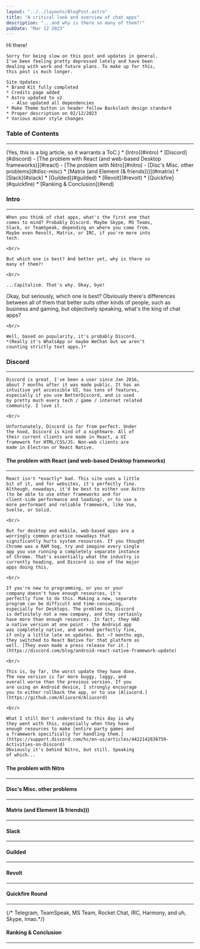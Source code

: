 ```yaml
---
layout: "../../layouts/BlogPost.astro"
title: "A critical look and overview of chat apps"
description: "...and why is there so many of them?!"
pubDate: "Mar 12 2023"
---
```


<section>
    Hi there!

    Sorry for being slow on this post and updates in general.
    I've been feeling pretty depressed lately and have been
    dealing with work and future plans. To make up for this,
    this post is much longer.

    Site Updates:
    * Brand Kit fully completed
    * Credits page added
    * Astro updated to v2
      - Also updated all dependencies
    * Make Theme button in header follow Backslash design standard
    * Proper description on 02/12/2023
    * Various minor style changes
</section>
<section>
    <h3 class="text-2xl">Table of Contents</h3>
    <hr />
    (Yes, this is a big article, so it warrants a ToC.)
    * [Intro](#intro)
    * [Discord](#discord)
        - [The problem with React (and web-based Desktop frameworks)](#react)
        - [The problem with Nitro](#nitro)
        - [Disc's Misc. other problems](#disc-misc)
    * [Matrix (and Element (& friends)))](#matrix)
    * [Slack](#slack)
    * [Guilded](#guilded)
    * [Revolt](#revolt)
    * [Quickfire](#quickfire)
    * [Ranking & Conclusion](#end)
</section>
<section>
    <h3 class="text-2xl" id="intro">Intro</h3>
    <hr/>

    When you think of chat apps, what's the first one that
    comes to mind? Probably Discord. Maybe Skype, MS Teams,
    Slack, or TeamSpeak, depending on where you come from.
    Maybe even Revolt, Matrix, or IRC, if you're more into
    tech.

    <br/>

    But which one is best? And better yet, why is there so
    many of them?!

    <br/>
    
    ...Capitalism. That's why. Okay, bye!
</section>
<section>
    Okay, but seriously, which one is best? Obviously
    there's differences between all of them that better
    suits other kinds of people, such as business and
    gaming, but objectively speaking, what's the king of
    chat apps?

    <br/>

    Well, based on popularity, it's probably Discord.
    *(Really it's WhatsApp or maybe WeChat but we aren't 
    counting strictly text apps.)*
</section>
<section>
    <h3 class="text-2xl" id="discord">Discord</h3>
    <hr/>

    Discord is great. I've been a user since Jan 2016,
    about 7 months after it was made public. It has an
    intuitive yet accessible UI, has tons of features,
    especially if you use BetterDiscord, and is used
    by pretty much every tech / game / internet related
    community. I love it.

    <br/>

    Unfortunately, Discord is far from perfect. Under
    the hood, Discord is kind of a nightmare. All of
    their current clients are made in React, a UI
    framework for HTML/CSS/JS. Non-web clients are
    made in Electron or React Native.
</section>
<section>
    <h4 class="text-xl" id="react">
        The problem with React
        (and web-based Desktop frameworks)
    </h4>
    <hr/>

    React isn't *exactly* bad. This site uses a little
    bit of it, and for websites, it's perfectly fine. 
    Although, nowadays, it'd be best to either use Astro 
    (to be able to use other frameworks and for 
    client-side performance and loading), or to use a
    more performant and reliable framework, like Vue,
    Svelte, or Solid.

    <br/>
    
    But for desktop and mobile, web-based apps are a
    worringly common practice nowadays that
    significantly hurts system resources. If you thought
    Chrome was a RAM hog, try and imagine every single
    app you use running a completely separate instance
    of Chrome. That's essentially what the industry is
    currently heading, and Discord is one of the major
    apps doing this.

    <br/>
    
    If you're new to programming, or you or your
    company doesn't have enough resources, it's
    perfectly fine to do this. Making a new, separate
    program can be difficult and time-consuming,
    especially for Desktops. The problem is, Discord
    is definitely not a new company, and they certainly
    have more than enough resources. In fact, they HAD
    a native version at one point - the Android app
    was completely native, and worked perfectly fine,
    if only a little late on updates. But ~7 months ago,
    they switched to React Native for that platform as
    well. [They even made a press release for it.](https://discord.com/blog/android-react-native-framework-update)

    <br/>
    
    This is, by far, the worst update they have done.
    The new version is far more buggy, laggy, and
    overall worse than the previous version. If you
    are using an Android device, I strongly encourage
    you to either rollback the app, or to use [Aliucord.](https://github.com/Aliucord/Aliucord)

    <br/>

    What I still don't understand to this day is why
    they went with this, especially when they have
    enough resources to make [entire party games and
    a framework specifically for handling them.](https://support.discord.com/hc/en-us/articles/4422142836759-Activities-on-Discord)
    Obviously it's behind Nitro, but still. Speaking
    of which...
</section>
<section>
    <h4 class="text-xl" id="nitro">
        The problem with Nitro
    </h4>
    <hr/>
</section>
<section>
    <h4 class="text-xl" id="disc-misc">
        Disc's Misc. other problems
    </h4>
    <hr/>
</section>
<section>
    <h4 class="text-xl" id="matrix">
        Matrix (and Element (& friends)))
    </h4>
    <hr/>
</section>
<section>
    <h4 class="text-xl" id="slack">
        Slack
    </h4>
    <hr/>
</section>
<section>
    <h4 class="text-xl" id="guilded">
        Guilded
    </h4>
    <hr/>
</section>
<section>
    <h4 class="text-xl" id="revolt">
        Revolt
    </h4>
    <hr/>
</section>
<section>
    <h4 class="text-xl" id="quickfire">
        Quickfire Round
    </h4>
    <hr/>
    {/* Telegram, TeamSpeak, MS Team, 
    Rocket Chat, IRC, Harmony, and uh,
    Skype, lmao.*/}
</section>
<section>
    <h4 class="text-xl" id="end">
        Ranking & Conclusion
    </h4>
    <hr/>
</section>